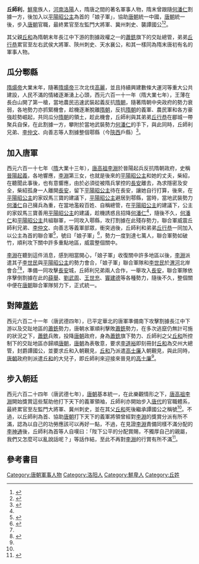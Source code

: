 '''丘師利'''，[[鲜卑|鮮卑]]族人，[[河南省|河南]][[洛阳市|洛陽]]人，隋唐之間的著名軍事人物，隋末曾跟隨[[何潘仁|何潘仁]]割據一方，後加入以[[平阳昭公主|平陽昭公主]]為首的「娘子軍」，協助[[唐朝|唐朝]]統一中國，[[唐朝|唐朝]]統一後，步入[[唐朝|唐朝]]官職，最終累官至左監門大將軍、冀州刺史、襲譚國公<ref name="#1">{{Cite book|title=新唐書 本紀第一 高祖|last=|first=|publisher=|year=|isbn=|location=|pages=}}</ref><ref name=":0">{{Cite book|title=元和姓纂|last=|first=|publisher=|year=|isbn=|location=|pages=}}</ref>。

其父親[[丘和|丘和]]為隋朝末年長江中下游的割據政權之一的[[萧铣|蕭銑]]旗下的交趾總管，弟弟[[丘行恭|丘行恭]]累官至左右武侯大將軍、陝州刺史、天水襄公，和其一樣同為隋末唐初有名的軍事人物。

== 瓜分鄠縣 ==
[[隋炀帝|隋煬帝]]大業末年，隨著[[隋炀帝|隋煬帝]]三次北伐[[高麗|高麗]]，並且持續興建數條大運河等重大公共建設，人民不滿的情緒逐漸湧上心頭，西元六百一十一年（隋大業七年），王薄在長白山開了第一槍，當地農民迅速武裝起義反抗[[隋朝|隋朝]]，隨著隋朝中央政府的勢力衰弱，各地勢力亦抓緊機會，趁機逐漸脫離[[隋朝|隋朝]]，反抗[[隋朝|隋朝]]的義軍、農民軍和各方豪強趁勢崛起，共同瓜分[[隋朝|隋朝]]的領土，趁此機會，丘師利與其弟弟[[丘行恭|丘行恭]]在郿城一帶聚兵自保，在此割據一方，攀附於當地武裝勢力[[何潘仁|何潘仁]]的手下，與此同時，丘師利兄弟、[[李仲文|李仲文]]、向善志等人割據整個鄠縣（今[[陕西省|陝西]]戶縣）<ref>{{Cite book|title=新唐書 列傳第八 諸帝公主|last=|first=|publisher=|year=|isbn=|location=|pages=}}</ref>。

== 加入唐軍 ==
西元六百一十七年（[[隋朝|隋]]大業十三年），[[李渊|唐高祖李淵]]於晉陽起兵反抗隋朝政府，史稱[[晋阳起兵|晉陽起義]]，各地響應，[[李渊|李淵]]第三女，也就是後來的[[平阳昭公主|平陽昭公主]]和她的丈夫，柴紹，在聽聞此事後，也有意響應，由於必須從被隋兵掌控的[[长安|長安]]離去，為求隱密及安全，柴紹孤身一人離開[[长安|長安]]，留下[[平阳昭公主|平陽昭公主]]待在長安，讓她自行打算，後來，在[[平阳昭公主|平陽昭公主]]的家奴馬三寶的建議下，[[平阳昭公主|平陽昭公主]]避居到鄠縣，當時，當地武裝勢力[[何潘仁|何潘仁]]自己擁兵為重，在當地濫殺百姓、自稱總管，在[[平阳昭公主|平陽昭公主]]的建議下，公主的家奴馬三寶善用[[平阳昭公主|平陽昭公主]]的建議，趁機誘惑且招降[[何潘仁|何潘仁]]<ref name="#1"/>，隨後不久，[[何潘仁|何潘仁]]和[[平阳昭公主|平陽昭公主]]共組聯軍，一同攻入鄠縣，攻打割據在此殘存勢力，聯合軍威震丘師利兄弟、[[李仲文|李仲文]]、向善志等義軍部眾，衝突過後，丘師利和弟弟[[丘行恭|丘行恭]]一同加入以公主為首的聯合軍<ref>{{Cite book|title=舊唐書 卷五十八 列傳第八|last=|first=|publisher=|year=|isbn=|location=|pages=}}</ref>，號曰「娘子軍」<ref name=":1">{{Cite book|title=新唐書 列傳第八 諸帝公主|last=|first=|publisher=|year=|isbn=|location=|pages=}}</ref>，勢力一度到達七萬人，聯合軍勢如破竹，順利攻下關中許多重點地區，威震整個關中。

[[李渊|李淵]]在聽到這件消息，感到相當開心，「娘子軍」收復關中許多地區以後，[[李渊|李淵]]派遣其子[[唐太宗|李世民]]與[[平阳昭公主|平陽昭公主]]的勢力會合，「娘子軍」聯合軍隊和[[唐太宗|李世民]]於[[渭河|渭河]]北岸會合<ref name=":1" /><ref name=":2">{{Cite book|title=新唐書 列傳第十五　二劉殷許程柴任丘|last=|first=|publisher=|year=|isbn=|location=|pages=}}</ref>，準備一同攻擊[[长安|長安]]城，丘師利兄弟兩人合作，一舉攻入[[长安|長安]]，聯合軍隊依序擊倒割據在此的[[薛舉|薛舉]]、[[刘武周|劉武周]]、[[王世充|王世充]]、[[窦建德|竇建德]]等各種勢力，隨後不久，整個關中便在[[唐朝|唐朝]]聯合軍隊努力下，正式統一。

== 對陣[[萧铣|蕭銑]] ==
西元六百二十一年（唐武德四年），已平定華北的唐軍準備南下攻擊割據長江中下游以及交趾地區的[[萧铣|蕭銑]]勢力，唐朝水軍順利擊敗[[萧铣|蕭銑]]勢力，在多次逃竄仍無計可施的狀況之下，[[萧铣|蕭銑]]兵敗，投降[[唐朝|唐朝]]政府，身為[[萧铣|蕭銑]]旗下勢力、丘師利之父[[丘和|丘和]]所控制下的交趾地區亦歸順[[唐朝|唐朝]]，[[唐朝|唐朝]]為表敬意，要求[[李道裕|李道裕]]即刻冊封[[丘和|丘和]]為交州大總管，封爵譚國公，並要求丘和入朝覲見，[[丘和|丘和]]乃派遣[[高士廉|高士廉]]入朝覲見，與此同時，[[唐朝|唐朝]]政府則派遣[[丘和|丘和]]的大兒子，即丘師利來迎接來晉見的[[高士廉|高士廉]]<ref name=":2" />。

== 步入朝廷 ==
西元六百二十四年（唐武德七年），[[唐朝|唐朝]]基本統一，在此樂觀情形之下，[[李渊|唐高祖李淵]]開始獎賞這些幫助他打下天下的義軍領袖，丘師利亦開始步入[[唐朝|唐代]]的官職體系，最終累官至左監門大將軍、冀州刺史，並在其父[[丘和|丘和]]死後繼承譚國公之稱號<ref name=":0" />。不過，以丘師利為首、協助[[唐朝|唐朝]]打下天下的義軍將領曾經對[[李渊|李淵]]的獎賞分派有所不滿，認為以自己的功勞應該可以再好一點，不過，在見證[[李渊|李淵]]責備同樣不滿分配的[[李神通|李神通]]後，丘師利為首等人自嘆曰：「陛下公平的分配賞賜，不獨厚自己的親屬，我們又怎麼可以亂說話呢？」等話作結，至此不再對[[李渊|李淵]]的行賞有所不滿<ref>{{Cite book|title=舊唐書 卷六十六 列傳第十六|last=|first=|publisher=|year=|isbn=|location=|pages=}}</ref>。

== 參考書目 ==

[[Category:唐朝軍事人物|Category:唐朝軍事人物]]
[[Category:洛阳人|Category:洛阳人]]
[[Category:鮮卑人|Category:鮮卑人]]
[[Category:丘姓|Category:丘姓]]